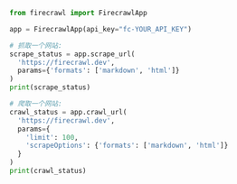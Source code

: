 ```python Python
from firecrawl import FirecrawlApp

app = FirecrawlApp(api_key="fc-YOUR_API_KEY")

# 抓取一个网站:
scrape_status = app.scrape_url(
  'https://firecrawl.dev', 
  params={'formats': ['markdown', 'html']}
)
print(scrape_status)

# 爬取一个网站:
crawl_status = app.crawl_url(
  'https://firecrawl.dev', 
  params={
    'limit': 100, 
    'scrapeOptions': {'formats': ['markdown', 'html']}
  }
)
print(crawl_status)